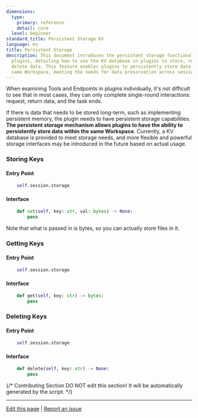 ```yaml
---
dimensions:
  type:
    primary: reference
    detail: core
  level: beginner
standard_title: Persistent Storage KV
language: en
title: Persistent Storage
description: This document introduces the persistent storage functionality in Dify
  plugins, detailing how to use the KV database in plugins to store, retrieve, and
  delete data. This feature enables plugins to persistently store data within the
  same Workspace, meeting the needs for data preservation across sessions.
---
```


When examining Tools and Endpoints in plugins individually, it's not difficult to see that in most cases, they can only complete single-round interactions: request, return data, and the task ends.

If there is data that needs to be stored long-term, such as implementing persistent memory, the plugin needs to have persistent storage capabilities. **The persistent storage mechanism allows plugins to have the ability to persistently store data within the same Workspace**. Currently, a KV database is provided to meet storage needs, and more flexible and powerful storage interfaces may be introduced in the future based on actual usage.

### Storing Keys

#### **Entry Point**

```python
    self.session.storage
```

#### **Interface**

```python
    def set(self, key: str, val: bytes) -> None:
        pass
```

Note that what is passed in is bytes, so you can actually store files in it.

### Getting Keys

#### **Entry Point**

```python
    self.session.storage
```

#### **Interface**

```python
    def get(self, key: str) -> bytes:
        pass
```

### Deleting Keys

#### **Entry Point**

```python
    self.session.storage
```

#### **Interface**

```python
    def delete(self, key: str) -> None:
        pass
```

{/*
Contributing Section
DO NOT edit this section!
It will be automatically generated by the script.
*/}

---

[Edit this page](https://github.com/langgenius/dify-docs/edit/main/plugin-dev-en/0411-persistent-storage-kv.mdx) | [Report an issue](https://github.com/langgenius/dify-docs/issues/new?template=docs.yml)

